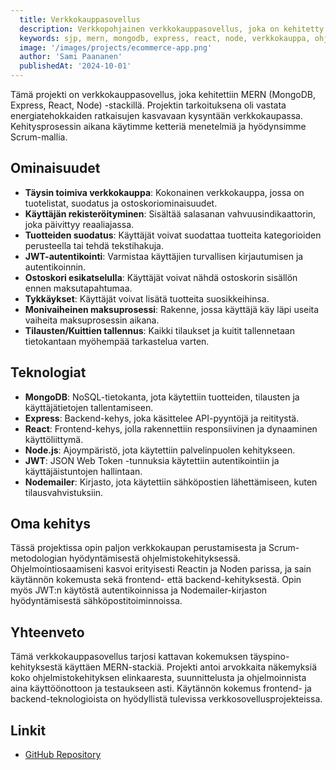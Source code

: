 ```yaml
---
  title: Verkkokauppasovellus  
  description: Verkkopohjainen verkkokauppasovellus, joka on kehitetty MERN-stackillä Metropolian toisen ohjelmistokehitysprojektin aikana.  
  keywords: sjp, mern, mongodb, express, react, node, verkkokauppa, ohjelmistokehitys, fullstack  
  image: '/images/projects/ecommerce-app.png'  
  author: 'Sami Paananen'  
  publishedAt: '2024-10-01'  
---
```


Tämä projekti on verkkokauppasovellus, joka kehitettiin MERN (MongoDB, Express,
React, Node) -stackillä. Projektin tarkoituksena oli vastata energiatehokkaiden
ratkaisujen kasvavaan kysyntään verkkokaupassa. Kehitysprosessin aikana käytimme
ketteriä menetelmiä ja hyödynsimme Scrum-mallia.

## Ominaisuudet

- **Täysin toimiva verkkokauppa**: Kokonainen verkkokauppa, jossa on
  tuotelistat, suodatus ja ostoskoriominaisuudet.
- **Käyttäjän rekisteröityminen**: Sisältää salasanan vahvuusindikaattorin, joka
  päivittyy reaaliajassa.
- **Tuotteiden suodatus**: Käyttäjät voivat suodattaa tuotteita kategorioiden
  perusteella tai tehdä tekstihakuja.
- **JWT-autentikointi**: Varmistaa käyttäjien turvallisen kirjautumisen ja
  autentikoinnin.
- **Ostoskori esikatselulla**: Käyttäjät voivat nähdä ostoskorin sisällön ennen
  maksutapahtumaa.
- **Tykkäykset**: Käyttäjät voivat lisätä tuotteita suosikkeihinsa.
- **Monivaiheinen maksuprosessi**: Rakenne, jossa käyttäjä käy läpi useita
  vaiheita maksuprosessin aikana.
- **Tilausten/Kuittien tallennus**: Kaikki tilaukset ja kuitit tallennetaan
  tietokantaan myöhempää tarkastelua varten.

## Teknologiat

- **MongoDB**: NoSQL-tietokanta, jota käytettiin tuotteiden, tilausten ja
  käyttäjätietojen tallentamiseen.
- **Express**: Backend-kehys, joka käsittelee API-pyyntöjä ja reititystä.
- **React**: Frontend-kehys, jolla rakennettiin responsiivinen ja dynaaminen
  käyttöliittymä.
- **Node.js**: Ajoympäristö, jota käytettiin palvelinpuolen kehitykseen.
- **JWT**: JSON Web Token -tunnuksia käytettiin autentikointiin ja
  käyttäjäistuntojen hallintaan.
- **Nodemailer**: Kirjasto, jota käytettiin sähköpostien lähettämiseen, kuten
  tilausvahvistuksiin.

## Oma kehitys

Tässä projektissa opin paljon verkkokaupan perustamisesta ja Scrum-metodologian
hyödyntämisestä ohjelmistokehityksessä. Ohjelmointiosaamiseni kasvoi erityisesti
Reactin ja Noden parissa, ja sain käytännön kokemusta sekä frontend- että
backend-kehityksestä. Opin myös JWT:n käytöstä autentikoinnissa ja
Nodemailer-kirjaston hyödyntämisestä sähköpostitoiminnoissa.

## Yhteenveto

Tämä verkkokauppasovellus tarjosi kattavan kokemuksen täyspino-kehityksestä
käyttäen MERN-stackiä. Projekti antoi arvokkaita näkemyksiä koko
ohjelmistokehityksen elinkaaresta, suunnittelusta ja ohjelmoinnista aina
käyttöönottoon ja testaukseen asti. Käytännön kokemus frontend- ja
backend-teknologioista on hyödyllistä tulevissa verkkosovellusprojekteissa.

## Linkit

- [GitHub Repository](https://github.com/Sami-Juhani/Ecommerce-site)
